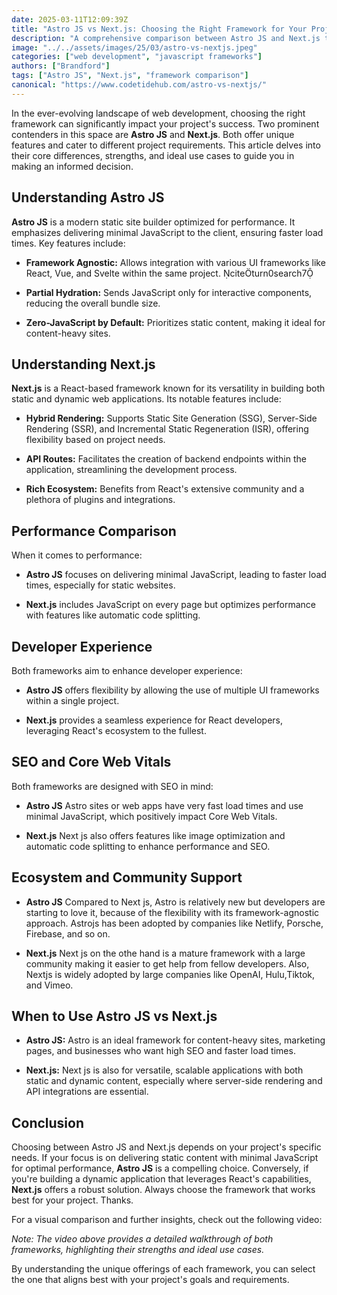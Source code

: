 ```yaml
---
date: 2025-03-11T12:09:39Z
title: "Astro JS vs Next.js: Choosing the Right Framework for Your Project"
description: "A comprehensive comparison between Astro JS and Next.js to help you determine the best framework for your web development needs."
image: "../../assets/images/25/03/astro-vs-nextjs.jpeg"
categories: ["web development", "javascript frameworks"]
authors: ["Brandford"]
tags: ["Astro JS", "Next.js", "framework comparison"]
canonical: "https://www.codetidehub.com/astro-vs-nextjs/"
---
```



In the ever-evolving landscape of web development, choosing the right framework can significantly impact your project's success. Two prominent contenders in this space are **Astro JS** and **Next.js**. Both offer unique features and cater to different project requirements. This article delves into their core differences, strengths, and ideal use cases to guide you in making an informed decision.

## Understanding Astro JS

**Astro JS** is a modern static site builder optimized for performance. It emphasizes delivering minimal JavaScript to the client, ensuring faster load times. Key features include:

- **Framework Agnostic:** Allows integration with various UI frameworks like React, Vue, and Svelte within the same project. citeturn0search7

- **Partial Hydration:** Sends JavaScript only for interactive components, reducing the overall bundle size.

- **Zero-JavaScript by Default:** Prioritizes static content, making it ideal for content-heavy sites.

## Understanding Next.js

**Next.js** is a React-based framework known for its versatility in building both static and dynamic web applications. Its notable features include:

- **Hybrid Rendering:** Supports Static Site Generation (SSG), Server-Side Rendering (SSR), and Incremental Static Regeneration (ISR), offering flexibility based on project needs.

- **API Routes:** Facilitates the creation of backend endpoints within the application, streamlining the development process.

- **Rich Ecosystem:** Benefits from React's extensive community and a plethora of plugins and integrations.

## Performance Comparison

When it comes to performance:

- **Astro JS** focuses on delivering minimal JavaScript, leading to faster load times, especially for static websites.

- **Next.js** includes JavaScript on every page but optimizes performance with features like automatic code splitting.

## Developer Experience

Both frameworks aim to enhance developer experience:

- **Astro JS** offers flexibility by allowing the use of multiple UI frameworks within a single project.

- **Next.js** provides a seamless experience for React developers, leveraging React's ecosystem to the fullest.

## SEO and Core Web Vitals

Both frameworks are designed with SEO in mind:

- **Astro JS** Astro sites or web apps have very fast load times and use minimal JavaScript, which positively impact Core Web Vitals.

- **Next.js** Next js also offers features like image optimization and automatic code splitting to enhance performance and SEO.

## Ecosystem and Community Support

- **Astro JS** Compared to Next js, Astro is relatively new but developers are starting to love it, because of the flexibility with its framework-agnostic approach. Astrojs has been adopted by companies like Netlify, Porsche, Firebase, and so on.

- **Next.js** Next js on the othe hand is a mature framework with a large community making it easier to get help from fellow developers. Also, Nextjs is widely adopted by large companies like OpenAI, Hulu,Tiktok, and Vimeo.

## When to Use Astro JS vs Next.js

- **Astro JS:** Astro is an ideal framework for content-heavy sites, marketing pages, and businesses who want high SEO and faster load times.

- **Next.js:** Next js is also for versatile, scalable applications with both static and dynamic content, especially where server-side rendering and API integrations are essential.

## Conclusion

Choosing between Astro JS and Next.js depends on your project's specific needs. If your focus is on delivering static content with minimal JavaScript for optimal performance, **Astro JS** is a compelling choice. Conversely, if you're building a dynamic application that leverages React's capabilities, **Next.js** offers a robust solution. Always choose the framework that works best for your project.
Thanks.

For a visual comparison and further insights, check out the following video:

<YouTubeEmbed
  url="https://www.youtube.com/embed/example_video_id"
  label="Astro JS vs Next.js: In-Depth Comparison"
/>

_Note: The video above provides a detailed walkthrough of both frameworks, highlighting their strengths and ideal use cases._

By understanding the unique offerings of each framework, you can select the one that aligns best with your project's goals and requirements.
